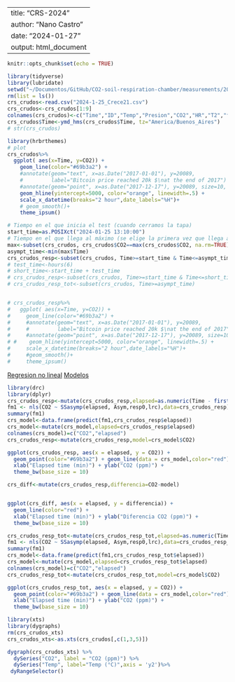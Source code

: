 
---
title: "CRS-2024"
author: "Nano Castro"
date: "2024-01-27"
output: html_document
---

```r
knitr::opts_chunk$set(echo = TRUE)
```


```r
library(tidyverse)
library(lubridate)
setwd("~/Documentos/GitHub/CO2-soil-respiration-chamber/measurements/2024")
rm(list = ls())
crs_crudos<-read.csv("2024-1-25_Crece21.csv")
crs_crudos<-crs_crudos[1:9]
colnames(crs_crudos)<-c("Time","ID","Temp","Presion","CO2","HR","T2","field6","Altura")
crs_crudos$Time<-ymd_hms(crs_crudos$Time, tz="America/Buenos_Aires")
# str(crs_crudos)

```

```r
library(hrbrthemes)
# plot
crs_crudos%>% 
  ggplot( aes(x=Time, y=CO2)) +
    geom_line(color="#69b3a2") +
    #annotate(geom="text", x=as.Date("2017-01-01"), y=20089, 
    #         label="Bitcoin price reached 20k $\nat the end of 2017") +
    #annotate(geom="point", x=as.Date("2017-12-17"), y=20089, size=10, shape=21, fill="transparent") +
    geom_hline(yintercept=5000, color="orange", linewidth=.5) +
    scale_x_datetime(breaks="2 hour",date_labels="%H")+
    # geom_smooth()+
    theme_ipsum()

# Tiempo en el que inicia el test (cuando cerramos la tapa)
start_time=as.POSIXct("2024-01-25 13:10:00")
# Tiempo en el que llega al máximo (se elige la primera vez que llega al valor máximo de CO2)
max<-subset(crs_crudos, crs_crudos$CO2==max(crs_crudos$CO2, na.rm=TRUE))
asympt_time<-min(max$Time)
crs_crudos_resp<-subset(crs_crudos, Time>=start_time & Time<=asympt_time)
# test_time<-hours(6)
# short_time<-start_time + test_time
# crs_crudos_resp<-subset(crs_crudos, Time>=start_time & Time<=short_time)
# crs_crudos_resp_tot<-subset(crs_crudos, Time>=asympt_time)


# crs_crudos_resp%>% 
#   ggplot( aes(x=Time, y=CO2)) +
#     geom_line(color="#69b3a2") +
#     #annotate(geom="text", x=as.Date("2017-01-01"), y=20089, 
#     #         label="Bitcoin price reached 20k $\nat the end of 2017") +
#     #annotate(geom="point", x=as.Date("2017-12-17"), y=20089, size=10, shape=21, fill="transparent") +
# #    geom_hline(yintercept=5000, color="orange", linewidth=.5) +
#     scale_x_datetime(breaks="2 hour",date_labels="%H")+
#     #geom_smooth()+
#     theme_ipsum()

```

[Regresion no lineal](https://tuos-bio-data-skills.github.io/intro-stats-book/non-linear-regression-in-R.html)
[Modelos](https://www.statforbiology.com/nonlinearregression/usefulequations#asymptotic_regression_model)

```r

library(drc)
library(dplyr)
crs_crudos_resp<-mutate(crs_crudos_resp,elapsed=as.numeric(Time - first(Time), units = "mins"))
fm1 <- nls(CO2 ~ SSasymp(elapsed, Asym,resp0,lrc),data=crs_crudos_resp)
summary(fm1)
crs_model<-data.frame(predict(fm1,crs_crudos_resp$elapsed))
crs_model<-mutate(crs_model,elapsed=crs_crudos_resp$elapsed)
colnames(crs_model)=c("CO2","elapsed")
crs_crudos_resp<-mutate(crs_crudos_resp,model=crs_model$CO2)

ggplot(crs_crudos_resp, aes(x = elapsed, y = CO2)) + 
  geom_point(color="#69b3a2") + geom_line(data = crs_model,color="red") +
  xlab("Elapsed time (min)") + ylab("CO2 (ppm)") + 
  theme_bw(base_size = 10)

crs_diff<-mutate(crs_crudos_resp,differencia=CO2-model)


ggplot(crs_diff, aes(x = elapsed, y = differencia)) + 
  geom_line(color="red") +
  xlab("Elapsed time (min)") + ylab("Diferencia CO2 (ppm)") + 
  theme_bw(base_size = 10)

```

```r

crs_crudos_resp_tot<-mutate(crs_crudos_resp_tot,elapsed=as.numeric(Time - first(Time), units = "mins"))
fm1 <- nls(CO2 ~ SSasymp(elapsed, Asym,resp0,lrc),data=crs_crudos_resp_tot)
summary(fm1)
crs_model<-data.frame(predict(fm1,crs_crudos_resp_tot$elapsed))
crs_model<-mutate(crs_model,elapsed=crs_crudos_resp_tot$elapsed)
colnames(crs_model)=c("CO2","elapsed")
crs_crudos_resp_tot<-mutate(crs_crudos_resp_tot,model=crs_model$CO2)

ggplot(crs_crudos_resp_tot, aes(x = elapsed, y = CO2)) + 
  geom_point(color="#69b3a2") + geom_line(data = crs_model,color="red") +
  xlab("Elapsed time (min)") + ylab("CO2 (ppm)") + 
  theme_bw(base_size = 10)


```

```r
library(xts)
library(dygraphs)
rm(crs_crudos_xts)
crs_crudos_xts<-as.xts(crs_crudos[,c(1,3,5)])

dygraph(crs_crudos_xts) %>%
  dySeries("CO2", label = "CO2 (ppm)") %>%
  dySeries("Temp", label="Temp (°C)",axis = 'y2')%>% 
 dyRangeSelector()


```
